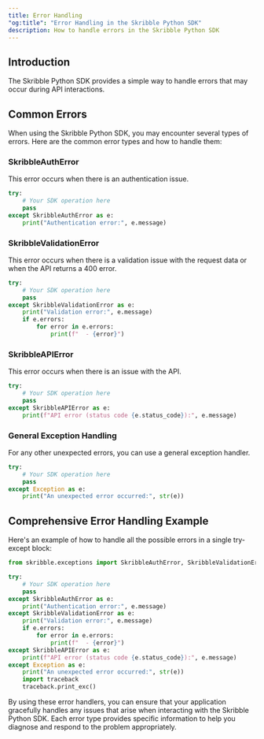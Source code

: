 ```yaml
---
title: Error Handling
"og:title": "Error Handling in the Skribble Python SDK"
description: How to handle errors in the Skribble Python SDK
---
```


## Introduction

The Skribble Python SDK provides a simple way to handle errors that may occur during API interactions.

## Common Errors

When using the Skribble Python SDK, you may encounter several types of errors. Here are the common error types and how to handle them:

### SkribbleAuthError

This error occurs when there is an authentication issue.

```python
try:
    # Your SDK operation here
    pass
except SkribbleAuthError as e:
    print("Authentication error:", e.message)
```

### SkribbleValidationError

This error occurs when there is a validation issue with the request data or when the API returns a 400 error.

```python
try:
    # Your SDK operation here
    pass
except SkribbleValidationError as e:
    print("Validation error:", e.message)
    if e.errors:
        for error in e.errors:
            print(f"  - {error}")
```

### SkribbleAPIError

This error occurs when there is an issue with the API.

```python
try:
    # Your SDK operation here
    pass
except SkribbleAPIError as e:
    print(f"API error (status code {e.status_code}):", e.message)
```

### General Exception Handling

For any other unexpected errors, you can use a general exception handler.

```python
try:
    # Your SDK operation here
    pass
except Exception as e:
    print("An unexpected error occurred:", str(e))
```

## Comprehensive Error Handling Example

Here's an example of how to handle all the possible errors in a single try-except block:

```python
from skribble.exceptions import SkribbleAuthError, SkribbleValidationError, SkribbleAPIError

try:
    # Your SDK operation here
    pass
except SkribbleAuthError as e:
    print("Authentication error:", e.message)
except SkribbleValidationError as e:
    print("Validation error:", e.message)
    if e.errors:
        for error in e.errors:
            print(f"  - {error}")
except SkribbleAPIError as e:
    print(f"API error (status code {e.status_code}):", e.message)
except Exception as e:
    print("An unexpected error occurred:", str(e))
    import traceback
    traceback.print_exc()
```

By using these error handlers, you can ensure that your application gracefully handles any issues that arise when interacting with the Skribble Python SDK. Each error type provides specific information to help you diagnose and respond to the problem appropriately.